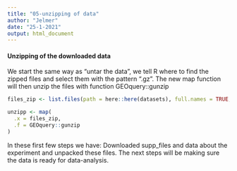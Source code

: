 ```yaml
---
title: "05-unzipping of data"
author: "Jelmer"
date: "25-1-2021"
output: html_document
---
```


#### Unzipping of the downloaded data

We start the same way as “untar the data”, we tell R where to find the zipped files and select them with the pattern “.gz”.
The new map function will then unzip the files with function GEOquery::gunzip

```r
files_zip <- list.files(path = here::here(datasets), full.names = TRUE, pattern = ".gz")

unzipp <- map(
  .x = files_zip,
  .f = GEOquery::gunzip
)
```

In these first few steps we have: Downloaded supp_files and data about the experiment and unpacked these files. The next steps will be making sure the data is ready for data-analysis.
